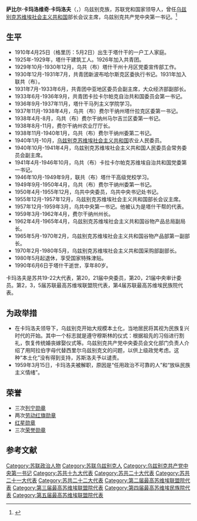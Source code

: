 {{Copy edit|time=2020-11-18T03:40:00+00:00}}
{{Infobox officeholder
|original_name  = Сабир Камалович Камалов 
|name           = 萨比尔·卡玛洛维奇·卡玛洛夫
|image            =     
| office = [[乌兹别克苏维埃社会主义共和国|乌兹别克苏维埃社会主义共和国]]部长会议主席
| term_start = 1955年12月22日
| term_end = 1957年12月30日
| predecessor = [[努里金·阿克拉莫维奇·穆希金诺夫|努里金·阿克拉莫维奇·穆希金诺夫]]
| successor = [[曼苏尔·齐亚耶维奇·米尔扎-阿赫梅多夫|曼苏尔·齐亚耶维奇·米尔扎-阿赫梅多夫]]
| office2 = [[烏茲別克共產黨|烏茲別克共產黨]]第一书记
| term_start2 =1957年12月28日
| term_end2 = 1959年3月15日
| predecessor2 = 努里金·阿克拉莫维奇·穆希金诺夫
| successor2 = [[沙洛夫·拉希多维奇·拉希多夫|沙洛夫·拉希多维奇·拉希多夫]]
| birth_date   = {{OldStyleDate|1910年|5月2日|4月19日}}
| birth_place  = {{flag|Russian Empire}}[[锡尔河州|锡尔河州]]塔什干
| death_date   = {{death date and age|mf=yes|1990|6|6|1910|5|2|df=y}}
| death_place  = {{URS}}[[塔什干|塔什干]]
| nationality  = {{flag|Russian Empire}}（1910-1917）<br>{{flag|Russian SFSR|1918}}（1918-1922）<br>{{URS}}（1922-1990）
| party        = [[苏联共产党|苏联共产党]]
|awards={{{!}} style="background:transparent"
{{!}} {{列宁勋章}} {{!!}} {{列宁勋章}}{{!!}}{{列宁勋章}} {{!!}} {{劳动红旗勋章}}
{{!}}-
{{!}} {{劳动红旗勋章}} {{!!}} {{红星勋章}}{{!!}}{{苏联荣誉勋章}} {{!!}} {{苏联荣誉勋章}}
{{!}}-
{{!!}} {{苏联荣誉勋章}}
{{!}}}
}}
'''萨比尔·卡玛洛维奇·卡玛洛夫'''（{{lang-ru|'''Сабир Камалович Камалов '''}}，{{bd|1910年|4月19日（格里历：5月2日）|1990年|6月6日|catIdx=Mukhitdinov, Nuritdin Akramovich }}）乌兹别克族，苏联党和国家领导人，曾任[[乌兹别克苏维埃社会主义共和国|乌兹别克苏维埃社会主义共和国]]部长会议主席，乌兹别克共产党中央第一书记。<ref>{{Cite web|title=Справочник по истории Коммунистической партии и Советского Союза 1898 - 1991|url=http://knowbysight.info/KKK/02988.asp}}</ref>

== 生平 ==
* 1910年4月25日（格里历：5月2日）出生于塔什干的一户工人家庭。
* 1925年-1929年，塔什干建筑工人。1926年加入共青团。
* 1929年10月-1930年12月，乌共（布）塔什干州十月区党委宣传部工作。
* 1930年12月-1931年7月，共青团新波布哈尔斯克区委执行书记。1931年加入联共（布）。
* 1931年7月-1933年6月，共青团中亚地区委员会副主席，大众经济部副部长。
* 1933年6月-1936年9月，共青团卡拉卡尔帕克自治共和国委员会第一书记。
* 1936年9月-1937年11月，塔什干马列主义学院学习。
* 1937年11月-1938年4月，乌共（布）费尔干纳州塔什拉克区委第一书记。
* 1938年4月-8月，乌共（布）费尔干纳州马尔吉兰区委第一书记。
* 1938年8月-11月，费尔干纳州农业厅厅长。
* 1938年11月-1940年1月，乌共（布）费尔干纳州委第二书记。
* 1940年1月-10月，[[乌兹别克苏维埃社会主义共和国|乌兹别克苏维埃社会主义共和国]]农业人民委员。
* 1940年10月-1941年4月，乌兹别克苏维埃社会主义共和国人民委员会常务委员会副主席。
* 1941年4月-1946年10月，乌共（布）卡拉卡尔帕克苏维埃自治共和国党委第一书记。
* 1946年10月-1949年9月，联共（布）塔什干高级党校学习。
* 1949年9月-1950年4月，乌共（布）费尔干纳州委第一书记。
* 1950年4月-1955年12月，乌共中央委员，乌共中央书记处书记。
* 1955年12月-1957年12月，乌兹别克苏维埃社会主义共和国部长会议主席。
* 1957年12月-1959年3月，乌共中央第一书记。他被认为是塔什干帮的代表。
* 1959年3月-1962年4月，费尔干纳州州长。
* 1962年4月-1965年4月，乌兹别克苏维埃社会主义共和国谷物产品总局副局长。
* 1965年5月-1970年2月，乌兹别克苏维埃社会主义共和国谷物产品部第一副部长。
* 1970年2月-1980年5月，乌兹别克苏维埃社会主义共和国采购部副部长。
* 1980年5月起退休，享受国家特殊津贴。
* 1990年6月6日于塔什干逝世，享年80岁。
卡玛洛夫是苏共19-22大代表，第20，21届中央委员，第20，21届中央审计委员。第2，3，5届苏联最高苏维埃联盟院代表，第4届苏联最高苏维埃民族院代表。

== 为政举措 ==
* 在卡玛洛夫领导下，乌兹别克开始大规模本土化，当地居民将其视为民族复兴时代的开始。其中一个标志就是遵守穆斯林的仪式：根据祖先的习俗进行割礼，恢复传统婚丧嫁娶仪式等。乌兹别克共产党中央委员会文化部门负责人介绍了用阿拉伯字母代替西里尔乌兹别克文的问题，以供上级政党考虑。这种“本土化”没有得到支持，苏斯洛夫予以谴责。
* 1959年3月15日，卡玛洛夫被解职，原因是“任用政治不可靠的人”和“放纵民族主义情绪”。

== 荣誉 ==
* 三次[[列宁勋章|列宁勋章]]
* 两次[[劳动红旗勋章|劳动红旗勋章]]
* [[红星勋章|红星勋章]]
* 三次[[荣誉勋章_(苏联)|荣誉勋章]]

== 参考文献 ==
{{Reflist}}

[[Category:苏联政治人物|Category:苏联政治人物]]
[[Category:苏联乌兹别克人|Category:苏联乌兹别克人]]
[[Category:乌兹别克共产党中央第一书记|Category:乌兹别克共产党中央第一书记]]
[[Category:苏共十九大代表|Category:苏共十九大代表]]
[[Category:苏共二十大代表|Category:苏共二十大代表]]
[[Category:苏共二十一大代表|Category:苏共二十一大代表]]
[[Category:苏共二十二大代表|Category:苏共二十二大代表]]
[[Category:第二届最高苏维埃联盟院代表|Category:第二届最高苏维埃联盟院代表]]
[[Category:第三届最高苏维埃联盟院代表|Category:第三届最高苏维埃联盟院代表]]
[[Category:第四届最高苏维埃民族院代表|Category:第四届最高苏维埃民族院代表]]
[[Category:第五届最高苏维埃联盟院代表|Category:第五届最高苏维埃联盟院代表]]